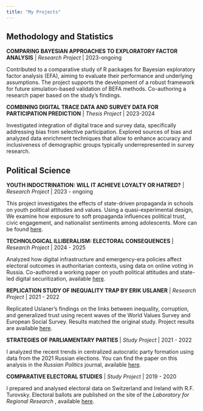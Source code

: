 ```yaml
---
title: "My Projects"
---
```


## Methodology and Statistics

**COMPARING BAYESIAN APPROACHES TO EXPLORATORY FACTOR ANALYSIS** |  *Research Project * | 2023-ongoing

Contributed to a comparative study of R packages for Bayesian exploratory factor analysis (EFA), aiming to evaluate their performance and underlying assumptions. The project supports the development of a robust framework for future simulation-based validation of BEFA methods. Co-authoring a research paper based on the study’s findings.

**COMBINING DIGITAL TRACE DATA AND SURVEY DATA FOR PARTICIPATION PREDICTION** |  *Thesis Project* | 2023-2024

Investigated integration of digital trace and survey data, specifically addressing bias from selective participation. Explored sources of bias and analyzed data enrichment techniques that allow to enhance accuracy and inclusiveness of demographic groups typically underrepresented in survey research.

## Political Science

**YOUTH INDOCTRINATION: WILL IT ACHIEVE LOYALTY OR HATRED?** |  *Research Project * | 2023 - ongoing

This project investigates the effects of state-driven propaganda in schools on youth political attitudes and values. Using a quasi-experimental design, We examine how exposure to soft propaganda influences political trust, civic engagement, and nationalist sentiments among adolescents. More can be found [here](https://papers.ssrn.com/sol3/papers.cfm?abstract_id=5264533).

**TECHNOLOGICAL ILLIBERALISM: ELECTORAL CONSEQUENCES** |  *Research Project * | 2024 - 2025

Analyzed how digital infrastructure and emergency-era policies affect electoral outcomes in authoritarian contexts, using data on online voting in Russia. Co-authored a working paper on youth political attitudes and state-led digital securitization, available [here](https://www.illiberalism.org/the-rise-of-tech-illiberalism-in-russia-e-voting-and-new-dimensions-of-securitization/).

**REPLICATION STUDY OF INEQUALITY TRAP BY ERIK USLANER** |  *Research Project * | 2021 - 2022

Replicated Uslaner’s findings on the links between inequality, corruption, and generalized trust using recent waves of the World Values Survey and European Social Survey. Results matched the original study. Project results are available [here](https://www.hse.ru/ba/political/students/diplomas/620109658).

**STRATEGIES OF PARLIAMENTARY PARTIES** |  *Study Project * | 2021 - 2022

I analyzed the recent trends in centralized autocratic party formation using data from the 2021 Russian elections. You can find the paper on this analysis in the *Russian Politics* journal, available [here](https://brill.com/view/journals/rupo/8/4/article-p519_5.xml).

**COMPARATIVE ELECTORAL STUDIES** |  *Study Project * | 2019 - 2020

I prepared and analysed electoral data on Switzerland and Ireland with R.F. Turovsky. Electoral ballots are published on the site of the *Laboratory for Regional Research *, available [here](https://cfi.hse.ru/lrps/elb).